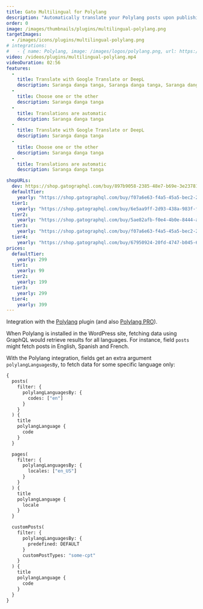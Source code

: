 ```yaml
---
title: Gato Multilingual for Polylang
description: "Automatically translate your Polylang posts upon publishing."
order: 0
image: /images/thumbnails/plugins/multilingual-polylang.png
targetImages:
  - /images/icons/plugins/multilingual-polylang.png
# integrations: 
#   - { name: Polylang, image: /images/logos/polylang.png, url: https://wordpress.org/plugins/polylang/ }
video: /videos/plugins/multilingual-polylang.mp4
videoDuration: 02:56
features:
  -
    title: Translate with Google Translate or DeepL
    description: Saranga danga tanga, Saranga danga tanga, Saranga danga tanga
  -
    title: Choose one or the other
    description: Saranga danga tanga
  -
    title: Translations are automatic
    description: Saranga danga tanga
  -
    title: Translate with Google Translate or DeepL
    description: Saranga danga tanga
  -
    title: Choose one or the other
    description: Saranga danga tanga
  -
    title: Translations are automatic
    description: Saranga danga tanga

shopURLs:
  dev: https://shop.gatographql.com/buy/897b9058-2385-48e7-b69e-3e237812d24b
  defaultTier:
    yearly: "https://shop.gatographql.com/buy/f07a6e63-f4a5-45a5-bec2-28d726499910"
  tier1:
    yearly: "https://shop.gatographql.com/buy/6e5aa9ff-2d93-438a-983f-fcff711c966d"
  tier2:
    yearly: "https://shop.gatographql.com/buy/5ae82afb-f0e4-4b0e-8444-a5303ee8c40e"
  tier3:
    yearly: "https://shop.gatographql.com/buy/f07a6e63-f4a5-45a5-bec2-28d726499910"
  tier4:
    yearly: "https://shop.gatographql.com/buy/67950924-20fd-4747-b045-6e8db432f4a2"
prices:
  defaultTier:
    yearly: 299
  tier1:
    yearly: 99
  tier2:
    yearly: 199
  tier3:
    yearly: 299
  tier4:
    yearly: 399
---
```


Integration with the <a href="https://wordpress.org/plugins/polylang/" target="_blank">Polylang</a> plugin (and also <a href="https://polylang.pro" target="_blank">Polylang PRO</a>).

When Polylang is installed in the WordPress site, fetching data using GraphQL would retrieve results for all languages. For instance, field `posts` might fetch posts in English, Spanish and French.

With the Polylang integration, fields get an extra argument `polylangLanguagesBy`, to fetch data for some specific language only:

```graphql
{
  posts(
    filter: {
      polylangLanguagesBy: {
        codes: ["en"]
      }
    }
  ) {
    title
    polylangLanguage {
      code
    }
  }

  pages(
    filter: {
      polylangLanguagesBy: {
        locales: ["en_US"]
      }
    }
  ) {
    title
    polylangLanguage {
      locale
    }
  }

  customPosts(
    filter: {
      polylangLanguagesBy: {
        predefined: DEFAULT
      }
      customPostTypes: "some-cpt"
    }
  ) {
    title
    polylangLanguage {
      code
    }
  }
}
```
